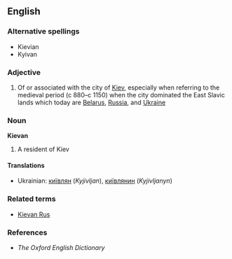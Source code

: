 ==English==

===Alternative spellings===
* Kievian
* Kyivan

===Adjective===
{{en-adj|-}}

# Of or associated with the city of [[Kiev]], especially when referring to the medieval period (c 880–c 1150) when the city dominated the East Slavic lands which today are [[Belarus]], [[Russia]], and [[Ukraine]]

===Noun===
'''Kievan'''

# A resident of Kiev

====Translations====
* Ukrainian: [[київлян]] (''Kyjivljan''), [[київлянин]] (''Kyjivljanyn'')

===Related terms===
* [[Kievan Rus]]

===References===
* ''The Oxford English Dictionary''